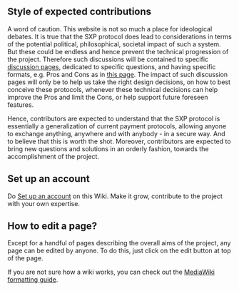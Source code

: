 == Style of expected contributions ==
A word of caution. This website is not so much a place for ideological debates. It is true that the SXP protocol does lead to considerations in terms of the potential political, philosophical, societal impact of such a system. But these could be endless and hence prevent the technical progression of the project. Therefore such discussions will be contained to specific [[Discussion Pages|discussion pages]], dedicated to specific questions, and having specific formats, e.g. Pros and Cons as in [[Exclusively Money Based Economy|this page]]. The impact of such discussion pages will only be to help us take the right design decisions, on how to best conceive these protocols, whenever these technical decisions can help improve the Pros and limit the Cons, or help support future foreseen features.

Hence, contributors are expected to understand that the SXP protocol is essentially a generalization of current payment protocols, allowing anyone to exchange anything, anywhere and with anybody - in a secure way. And to believe that this is worth the shot. Moreover, contributors are expected to bring new questions and solutions in an orderly fashion, towards the accomplishment of the project.

== Set up an account ==

Do [[Special:UserLogin|Set up an account]] on this Wiki. Make it grow, contribute to the project with your own expertise.

== How to edit a page? ==

Except for a handful of pages describing the overall aims of the project, any page can be edited by anyone. To do this, just click on the edit button at top of the page. 

If you are not sure how a wiki works, you can check out the [[http://www.mediawiki.org/wiki/Help:Formatting| MediaWiki formatting guide]].